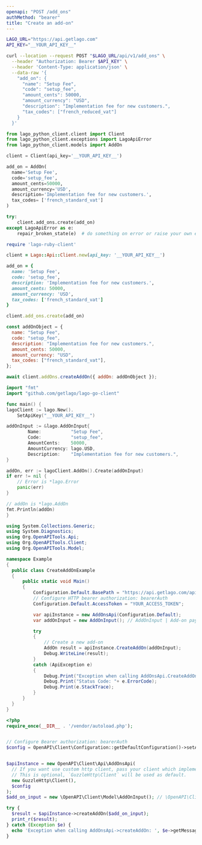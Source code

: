 ```yaml
---
openapi: "POST /add_ons"
authMethod: "bearer"
title: "Create an add-on"
---
```


<RequestExample>

```bash cURL
LAGO_URL="https://api.getlago.com"
API_KEY="__YOUR_API_KEY__"

curl --location --request POST "$LAGO_URL/api/v1/add_ons" \
  --header "Authorization: Bearer $API_KEY" \
  --header 'Content-Type: application/json' \
  --data-raw '{
    "add_on": {
      "name": "Setup Fee",
      "code": "setup_fee",
      "amount_cents": 50000,
      "amount_currency": "USD",
      "description": "Implementation fee for new customers.",
      "tax_codes": ["french_reduced_vat"]
    }
  }'
```

```python Python
from lago_python_client.client import Client
from lago_python_client.exceptions import LagoApiError
from lago_python_client.models import AddOn

client = Client(api_key='__YOUR_API_KEY__')

add_on = AddOn(
  name='Setup Fee',
  code='setup_fee',
  amount_cents=50000,
  amount_currency='USD',
  description='Implementation fee for new customers.',
  tax_codes= ['french_standard_vat']
)

try:
    client.add_ons.create(add_on)
except LagoApiError as e:
    repair_broken_state(e)  # do something on error or raise your own exception
```

```ruby Ruby
require 'lago-ruby-client'

client = Lago::Api::Client.new(api_key: '__YOUR_API_KEY__')

add_on = {
  name: 'Setup Fee',
  code: 'setup_fee',
  description: 'Implementation fee for new customers.',
  amount_cents: 50000,
  amount_currency: 'USD',
  tax_codes: ['french_standard_vat']
}

client.add_ons.create(add_on)
```

```js Javascript
const addOnObject = {
  name: "Setup Fee",
  code: "setup_fee",
  description: "Implementation fee for new customers.",
  amount_cents: 50000,
  amount_currency: "USD",
  tax_codes: ["french_standard_vat"],
};

await client.addOns.createAddOn({ addOn: addOnObject });
```

```go Go
import "fmt"
import "github.com/getlago/lago-go-client"

func main() {
lagoClient := lago.New().
    SetApiKey("__YOUR_API_KEY__")

addOnInput := &lago.AddOnInput{
        Name:           "Setup Fee",
        Code:           "setup_fee",
        AmountCents:    50000,
        AmountCurrency: lago.USD,
        Description:    "Implementation fee for new customers.",
}

addOn, err := lagoClient.AddOn().Create(addOnInput)
if err != nil {
    // Error is *lago.Error
    panic(err)
}

// addOn is *lago.AddOn
fmt.Println(addOn)
}
```

```csharp C#
using System.Collections.Generic;
using System.Diagnostics;
using Org.OpenAPITools.Api;
using Org.OpenAPITools.Client;
using Org.OpenAPITools.Model;

namespace Example
{
  public class CreateAddOnExample
  {
      public static void Main()
      {
          Configuration.Default.BasePath = "https://api.getlago.com/api/v1";
          // Configure HTTP bearer authorization: bearerAuth
          Configuration.Default.AccessToken = "YOUR_ACCESS_TOKEN";

          var apiInstance = new AddOnsApi(Configuration.Default);
          var addOnInput = new AddOnInput(); // AddOnInput | Add-on payload

          try
          {
              // Create a new add-on
              AddOn result = apiInstance.CreateAddOn(addOnInput);
              Debug.WriteLine(result);
          }
          catch (ApiException e)
          {
              Debug.Print("Exception when calling AddOnsApi.CreateAddOn: " + e.Message );
              Debug.Print("Status Code: "+ e.ErrorCode);
              Debug.Print(e.StackTrace);
          }
      }
  }
}
```

```php PHP
<?php
require_once(__DIR__ . '/vendor/autoload.php');


// Configure Bearer authorization: bearerAuth
$config = OpenAPI\Client\Configuration::getDefaultConfiguration()->setAccessToken('YOUR_ACCESS_TOKEN');


$apiInstance = new OpenAPI\Client\Api\AddOnsApi(
  // If you want use custom http client, pass your client which implements `GuzzleHttp\ClientInterface`.
  // This is optional, `GuzzleHttp\Client` will be used as default.
  new GuzzleHttp\Client(),
  $config
);
$add_on_input = new \OpenAPI\Client\Model\AddOnInput(); // \OpenAPI\Client\Model\AddOnInput | Add-on payload

try {
  $result = $apiInstance->createAddOn($add_on_input);
  print_r($result);
} catch (Exception $e) {
  echo 'Exception when calling AddOnsApi->createAddOn: ', $e->getMessage(), PHP_EOL;
}
```

</RequestExample>
